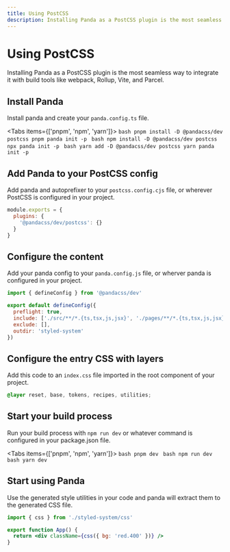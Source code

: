 ```yaml
---
title: Using PostCSS
description: Installing Panda as a PostCSS plugin is the most seamless way to integrate it with build tools like webpack, Rollup, Vite, and Parcel.
---
```


# Using PostCSS

Installing Panda as a PostCSS plugin is the most seamless way to integrate it with build tools like webpack, Rollup,
Vite, and Parcel.

## Install Panda

Install panda and create your `panda.config.ts` file.

<Tabs items={['pnpm', 'npm', 'yarn']}>
  <Tab>
    ```bash
    pnpm install -D @pandacss/dev postcss
    pnpm panda init -p
    ```
  </Tab>
  <Tab>
    ```bash
    npm install -D @pandacss/dev postcss
    npx panda init -p
    ```
  </Tab>
  <Tab>
    ```bash
    yarn add -D @pandacss/dev postcss
    yarn panda init -p
    ```
  </Tab>
</Tabs>

## Add Panda to your PostCSS config

Add panda and autoprefixer to your `postcss.config.cjs` file, or wherever PostCSS is configured in your project.

```js
module.exports = {
  plugins: {
    '@pandacss/dev/postcss': {}
  }
}
```

## Configure the content

Add your panda config to your `panda.config.js` file, or wherver panda is configured in your project.

```js {5}
import { defineConfig } from '@pandacss/dev'

export default defineConfig({
  preflight: true,
  include: ['./src/**/*.{ts,tsx,js,jsx}', './pages/**/*.{ts,tsx,js,jsx}'],
  exclude: [],
  outdir: 'styled-system'
})
```

## Configure the entry CSS with layers

Add this code to an `index.css` file imported in the root component of your project.

```css
@layer reset, base, tokens, recipes, utilities;
```

## Start your build process

Run your build process with `npm run dev` or whatever command is configured in your package.json file.

<Tabs items={['pnpm', 'npm', 'yarn']}>
  <Tab>
    ```bash
    pnpm dev
    ```
  </Tab>
  <Tab>
    ```bash
    npm run dev
    ```
  </Tab>
  <Tab>
    ```bash
    yarn dev
    ```
  </Tab>
</Tabs>

## Start using Panda

Use the generated style utilities in your code and panda will extract them to the generated CSS file.

```jsx
import { css } from './styled-system/css'

export function App() {
  return <div className={css({ bg: 'red.400' })} />
}
```
